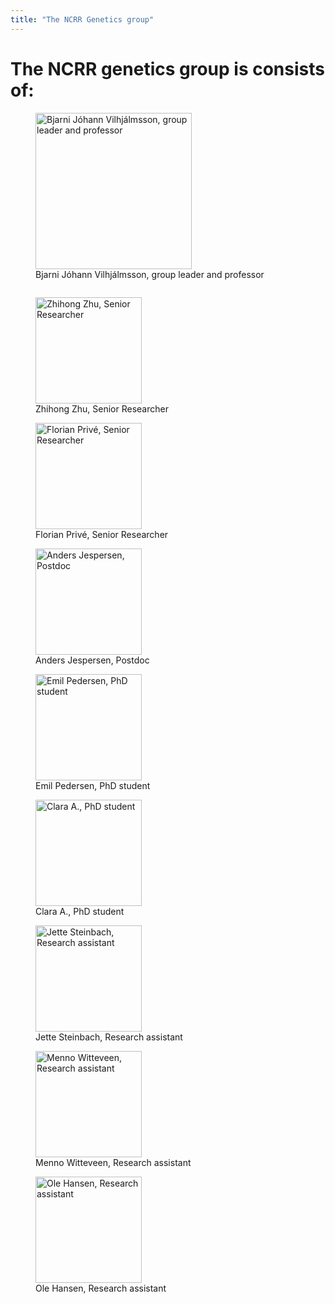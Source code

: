 ```yaml
---
title: "The NCRR Genetics group"
---
```


<!-- <a href="CV.pdf#" class="download" title="Download CV as PDF">Download CV</a>			 -->

# The NCRR genetics group is consists of:



  

![Bjarni Jóhann Vilhjálmsson, group leader and professor](C:/Users/au576454/Documents/YOURGITHUB.github.io\picsandembeds/Bjarni-Jóhann-Vilhjálmsson-scaled.jpg){height=300, width=250}

```r

```

  

![Zhihong Zhu, Senior Researcher](C:/Users/au576454/Documents/YOURGITHUB.github.io\picsandembeds/Picture4.jpg){height=300, width=170}

  

![Florian Privé, Senior Researcher](C:/Users/au576454/Documents/YOURGITHUB.github.io\picsandembeds/Picture3.jpg){height=300, width=170}

  

![Anders Jespersen, Postdoc](C:/Users/au576454/Documents/YOURGITHUB.github.io\picsandembeds/Picture7.jpg){height=300, width=170}

  

![Emil Pedersen, PhD student](C:/Users/au576454/Documents/YOURGITHUB.github.io\picsandembeds/Picture1.jpg){height=300, width=170}

 

![Clara A., PhD student ](C:/Users/au576454/Documents/YOURGITHUB.github.io\picsandembeds/Picture2.jpg){height=300, width=170}

  

![Jette Steinbach, Research assistant](C:/Users/au576454/Documents/YOURGITHUB.github.io\picsandembeds/Picture6.png){height=300, width=170}

 

![Menno Witteveen, Research assistant ](C:/Users/au576454/Documents/YOURGITHUB.github.io\picsandembeds/Picture5.jpg){height=300, width=170}

  

![Ole Hansen, Research assistant](C:/Users/au576454/Documents/YOURGITHUB.github.io\picsandembeds/Picture8.png){height=300, width=170}

